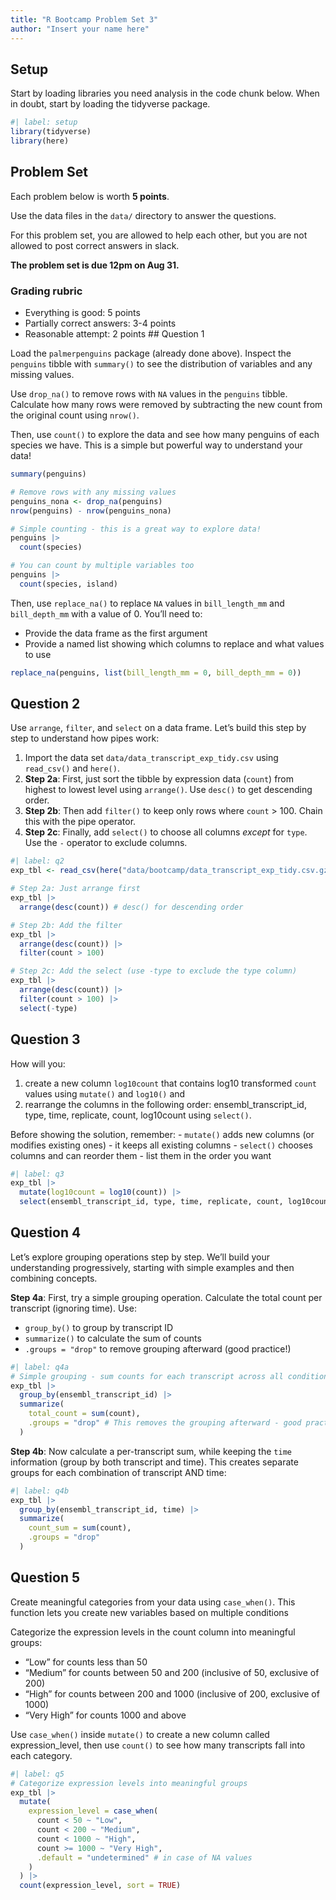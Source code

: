 ```yaml
---
title: "R Bootcamp Problem Set 3"
author: "Insert your name here"
---
```


## Setup

Start by loading libraries you need analysis in the code chunk below.
When in doubt, start by loading the tidyverse package.

```r
#| label: setup
library(tidyverse)
library(here)
```

## Problem Set

Each problem below is worth **5 points**.

Use the data files in the `data/` directory to answer the questions.

For this problem set, you are allowed to help each other, but you are not allowed to post correct answers in slack.

**The problem set is due 12pm on Aug 31.**

### Grading rubric

- Everything is good: 5 points
- Partially correct answers: 3-4 points
- Reasonable attempt: 2 points
## Question 1

Load the `palmerpenguins` package (already done above). Inspect the `penguins` tibble with `summary()` to see the distribution of variables and any missing values.

Use `drop_na()` to remove rows with `NA` values in the `penguins` tibble. Calculate how many rows were removed by subtracting the new count from the original count using `nrow()`.

Then, use `count()` to explore the data and see how many penguins of each species we have. This is a simple but powerful way to understand your data!

```r
summary(penguins)

# Remove rows with any missing values
penguins_nona <- drop_na(penguins)
nrow(penguins) - nrow(penguins_nona)

# Simple counting - this is a great way to explore data!
penguins |>
  count(species)

# You can count by multiple variables too
penguins |>
  count(species, island)
```

Then, use `replace_na()` to replace `NA` values in `bill_length_mm` and `bill_depth_mm` with a value of 0. You'll need to:

- Provide the data frame as the first argument
- Provide a named list showing which columns to replace and what values to use

```r
replace_na(penguins, list(bill_length_mm = 0, bill_depth_mm = 0))
```

## Question 2

Use `arrange`, `filter`, and `select` on a data frame. Let's build this step by step to understand how pipes work:

1. Import the data set `data/data_transcript_exp_tidy.csv` using `read_csv()` and `here()`.
2. **Step 2a**: First, just sort the tibble by expression data (`count`) from highest to lowest level using `arrange()`. Use `desc()` to get descending order.
3. **Step 2b**: Then add `filter()` to keep only rows where `count` > 100. Chain this with the pipe operator.
4. **Step 2c**: Finally, add `select()` to choose all columns *except* for `type`. Use the `-` operator to exclude columns.

```r
#| label: q2
exp_tbl <- read_csv(here("data/bootcamp/data_transcript_exp_tidy.csv.gz"))

# Step 2a: Just arrange first
exp_tbl |>
  arrange(desc(count)) # desc() for descending order

# Step 2b: Add the filter
exp_tbl |>
  arrange(desc(count)) |>
  filter(count > 100)

# Step 2c: Add the select (use -type to exclude the type column)
exp_tbl |>
  arrange(desc(count)) |>
  filter(count > 100) |>
  select(-type)
```

## Question 3

How will you:

1. create a new column `log10count` that contains log10 transformed `count` values using `mutate()` and `log10()` and
2. rearrange the columns in the following order: ensembl_transcript_id, type, time, replicate, count, log10count using `select()`.

Before showing the solution, remember:
- `mutate()` adds new columns (or modifies existing ones) - it keeps all existing columns
- `select()` chooses columns and can reorder them - list them in the order you want

```r
#| label: q3
exp_tbl |>
  mutate(log10count = log10(count)) |>
  select(ensembl_transcript_id, type, time, replicate, count, log10count)
```

## Question 4

Let's explore grouping operations step by step. We'll build your understanding progressively, starting with simple examples and then combining concepts.

**Step 4a**: First, try a simple grouping operation. Calculate the total count per transcript (ignoring time). Use:

- `group_by()` to group by transcript ID
- `summarize()` to calculate the sum of counts
- `.groups = "drop"` to remove grouping afterward (good practice!)

```r
#| label: q4a
# Simple grouping - sum counts for each transcript across all conditions
exp_tbl |>
  group_by(ensembl_transcript_id) |>
  summarize(
    total_count = sum(count),
    .groups = "drop" # This removes the grouping afterward - good practice!
  )
```

**Step 4b**: Now calculate a per-transcript sum, while keeping the `time` information (group by both transcript and time). This creates separate groups for each combination of transcript AND time:

```r
#| label: q4b
exp_tbl |>
  group_by(ensembl_transcript_id, time) |>
  summarize(
    count_sum = sum(count),
    .groups = "drop"
  )
```

## Question 5

Create meaningful categories from your data using `case_when()`. This function lets you create new variables based on multiple conditions

Categorize the expression levels in the count column into meaningful groups:

- "Low" for counts less than 50
- "Medium" for counts between 50 and 200 (inclusive of 50, exclusive of 200)
- "High" for counts between 200 and 1000 (inclusive of 200, exclusive of 1000)
- "Very High" for counts 1000 and above

Use `case_when()` inside `mutate()` to create a new column called expression_level, then use `count()` to see how many transcripts fall into each category.

```r
#| label: q5
# Categorize expression levels into meaningful groups
exp_tbl |>
  mutate(
    expression_level = case_when(
      count < 50 ~ "Low",
      count < 200 ~ "Medium",
      count < 1000 ~ "High",
      count >= 1000 ~ "Very High",
      .default = "undetermined" # in case of NA values
    )
  ) |>
  count(expression_level, sort = TRUE)
```

